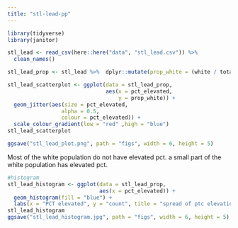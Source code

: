 ```yaml
---
title: "stl-lead-pp"
---
```


```r
library(tidyverse)
library(janitor)
```

```r
stl_lead <- read_csv(here::here("data", "stl_lead.csv")) %>%  
  clean_names()
```

```r
stl_lead_prop <- stl_lead %>%  dplyr::mutate(prop_white = (white / total_pop) *100)
```

```r
stl_lead_scatterplot <- ggplot(data = stl_lead_prop, 
                               aes(x = pct_elevated, 
                                   y = prop_white)) + 
  geom_jitter(aes(size = pct_elevated, 
                 alpha = 0.5, 
                 colour = pct_elevated)) + 
  scale_colour_gradient(low = "red" ,high = "blue")
stl_lead_scatterplot

ggsave("stl_lead_plot.png", path = "figs", width = 6, height = 5)
```

Most of the white population do not have elevated pct. a small part of the white population has elevated pct.

```r
#histogram
stl_lead_histogram <- ggplot(data = stl_lead_prop, 
                             aes(x = pct_elevated)) + 
  geom_histogram(fill = "blue") + 
  labs(x = "PCT elevated", y = "count", title = "spread of ptc elevation")
stl_lead_histogram
ggsave("stl_lead_histogram.jpg", path = "figs", width = 6, height = 5)
```



